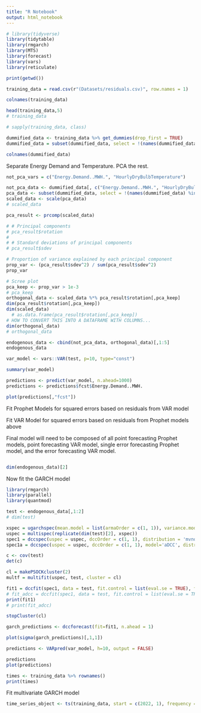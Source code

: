 ```yaml
---
title: "R Notebook"
output: html_notebook
---
```


```r
# library(tidyverse)
library(tidytable)
library(rmgarch)
library(MTS)
library(forecast)
library(vars)
library(reticulate)
```



```r
print(getwd())
```


```r
training_data = read.csv(r"(Datasets/residuals.csv)", row.names = 1)
```

```r
colnames(training_data)
```


```r
head(training_data,5)
# training_data

# sapply(training_data, class)
```



```r
dummified_data <- training_data %>% get_dummies(drop_first = TRUE)
dummified_data = subset(dummified_data, select = !(names(dummified_data) %in% c("HourlyPrecipitation")))
```

```r
colnames(dummified_data)
```


Separate Energy Demand and Temperature. PCA the rest.
```r
not_pca_vars = c("Energy.Demand..MWH.", "HourlyDryBulbTemperature")
```


```r
not_pca_data <- dummified_data[, c("Energy.Demand..MWH.", "HourlyDryBulbTemperature")]
pca_data <- subset(dummified_data, select = !(names(dummified_data) %in% not_pca_vars))
scaled_data <- scale(pca_data)
# scaled_data
```

```r
pca_result <- prcomp(scaled_data)
```


```r
# # Principal components
# pca_result$rotation
# 
# # Standard deviations of principal components
# pca_result$sdev

# Proportion of variance explained by each principal component
prop_var <- (pca_result$sdev^2) / sum(pca_result$sdev^2)
prop_var
```

```r
# Scree plot
pca_keep <- prop_var > 1e-3
# pca_keep
orthogonal_data <- scaled_data %*% pca_result$rotation[,pca_keep]
dim(pca_result$rotation[,pca_keep])
dim(scaled_data)
  # as.data.frame(pca_result$rotation[,pca_keep])
# HOW TO CONVERT THIS INTO A DATAFRAME WITH COLUMNS...
dim(orthogonal_data)
# orthogonal_data
```

```r
endogenous_data <- cbind(not_pca_data, orthogonal_data)[,1:5]
endogenous_data
```



```r
var_model <- vars::VAR(test, p=10, type="const")

```

```r
summary(var_model)
```

```r
predictions <- predict(var_model, n.ahead=1000)
predictions <- predictions$fcst$Energy.Demand..MWH.
```

```r
plot(predictions[,"fcst"])
```

Fit Prophet Models for squared errors based on residuals from VAR model


Fit VAR Model for squared errors based on residuals from Prophet models above


Final model will need to be composed of all point forecasting Prophet models, point forecasting VAR model, single error forecasting Prophet model, and the error forecasting VAR model.

```r

```


```r
dim(endogenous_data)[2]
```


Now fit the GARCH model
```r
library(rmgarch)
library(parallel)
library(quantmod)

test <- endogenous_data[,1:2]
# dim(test)

xspec = ugarchspec(mean.model = list(armaOrder = c(1, 1)), variance.model = list(garchOrder = c(1,1), model = 'sGARCH'), distribution.model = 'norm')
uspec = multispec(replicate(dim(test)[2], xspec))
spec1 = dccspec(uspec = uspec, dccOrder = c(1, 1), distribution = 'mvnorm')
spec1a = dccspec(uspec = uspec, dccOrder = c(1, 1), model='aDCC', distribution = 'mvnorm')

```

```r

c <- cov(test)
det(c)
```


```r
cl = makePSOCKcluster(2)
multf = multifit(uspec, test, cluster = cl)

fit1 = dccfit(spec1, data = test, fit.control = list(eval.se = TRUE), fit = multf, cluster = cl)
# fit_adcc = dccfit(spec1, data = test, fit.control = list(eval.se = TRUE), fit = multf, cluster = cl)
print(fit1)           
# print(fit_adcc)

stopCluster(cl)
```

```r
garch_predictions <- dccforecast(fit=fit1, n.ahead = 1)
```

```r
plot(sigma(garch_predictions)[,1,1])
```



```r
predictions <- VARpred(var_model, h=10, output = FALSE)
```


```r
predictions
plot(predictions)
```






```r
times <- training_data %>% rownames()
print(times)
```



Fit multivariate GARCH model
```r
time_series_object <- ts(training_data, start = c(2022, 1), frequency = 24)  # Frequency for hourly data is 24
```









